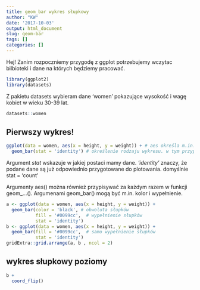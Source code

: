 ```yaml
---
title: geom_bar wykres słupkowy
author: "KW"
date: '2017-10-03'
output: html_document
slug: geom-bar
tags: []
categories: []
---
```


Hej! Zanim rozpoczniemy przygodę z ggplot potrzebujemy wczytac bilbioteki i dane na których będziemy pracować.

```r
library(ggplot2)
library(datasets)
```

Z pakietu datasets wybieram dane 'women' pokazujące wysokość i wagę kobiet w wieku 30-39 lat.

```r
datasets::women

```

## Pierwszy wykres!

```r
ggplot(data = women, aes(x = height, y = weight)) + # aes określa m.in. osie x i y, co i gdzie ma się rysować
  geom_bar(stat = 'identity') # określenie rodzaju wykresu. w tym przypadku jest to wykres słupkowy
```

Argument *stat* wskazuje w jakiej postaci mamy dane. *'identity'* znaczy, że podane dane są już odpowiednio przygotowane do plotowania. domyślnie stat = 'count'

Argumenty aes() można również przypisywać za każdym razem w funkcji geom_...().
Argumenami geom_bar() mogą być m.in. kolor i wypełnienie.

```r
a <- ggplot(data = women, aes(x = height, y = weight)) +
  geom_bar(color = 'black', # obwoluta słupków
           fill = '#0099cc',  # wypełnienie słupków 
           stat = 'identity') 
b <- ggplot(data = women, aes(x = height, y = weight)) +
  geom_bar(fill = '#0099cc',  # samo wypełnienie słupków 
           stat = 'identity') 
gridExtra::grid.arrange(a, b , ncol = 2)
```

## wykres słupkowy poziomy

```r
b +
  coord_flip()
```




